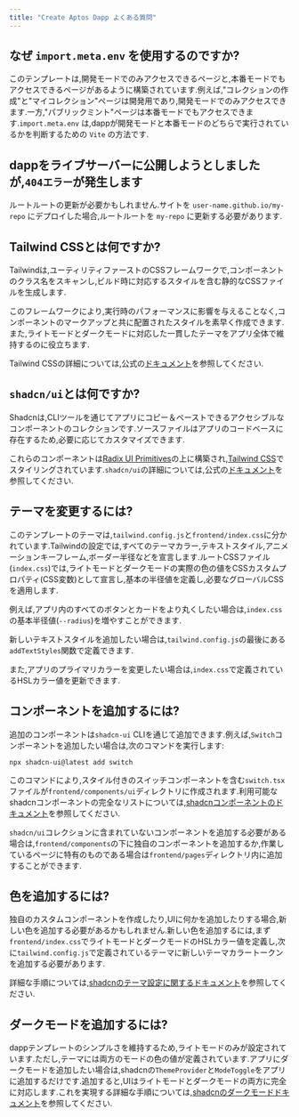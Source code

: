 ```yaml
---
title: "Create Aptos Dapp よくある質問"
---
```


## なぜ `import.meta.env` を使用するのですか?

このテンプレートは,開発モードでのみアクセスできるページと,本番モードでもアクセスできるページがあるように構築されています.例えば,"コレクションの作成"と"マイコレクション"ページは開発用であり,開発モードでのみアクセスできます.一方,"パブリックミント"ページは本番モードでもアクセスできます.`import.meta.env` は,dappが開発モードと本番モードのどちらで実行されているかを判断するための `Vite` の方法です.

## dappをライブサーバーに公開しようとしましたが,`404エラー`が発生します

ルートルートの更新が必要かもしれません.サイトを `user-name.github.io/my-repo` にデプロイした場合,ルートルートを `my-repo` に更新する必要があります.

## Tailwind CSSとは何ですか?

Tailwindは,ユーティリティファーストのCSSフレームワークで,コンポーネントのクラス名をスキャンし,ビルド時に対応するスタイルを含む静的なCSSファイルを生成します.

このフレームワークにより,実行時のパフォーマンスに影響を与えることなく,コンポーネントのマークアップと共に配置されたスタイルを素早く作成できます.また,ライトモードとダークモードに対応した一貫したテーマをアプリ全体で維持するのに役立ちます.

Tailwind CSSの詳細については,公式の[ドキュメント](https://tailwindcss.com/docs/utility-first)を参照してください.

## `shadcn/ui`とは何ですか?

Shadcnは,CLIツールを通じてアプリにコピー＆ペーストできるアクセシブルなコンポーネントのコレクションです.ソースファイルはアプリのコードベースに存在するため,必要に応じてカスタマイズできます.

これらのコンポーネントは[Radix UI Primitives](https://www.radix-ui.com/primitives)の上に構築され,[Tailwind CSS](https://tailwindcss.com/)でスタイリングされています.`shadcn/ui`の詳細については,公式の[ドキュメント](https://ui.shadcn.com/docs)を参照してください.

## テーマを変更するには?

このテンプレートのテーマは,`tailwind.config.js`と`frontend/index.css`に分かれています.Tailwindの設定では,すべてのテーマカラー,テキストスタイル,アニメーションキーフレーム,ボーダー半径などを宣言します.ルートCSSファイル(`index.css`)では,ライトモードとダークモードの実際の色の値をCSSカスタムプロパティ(CSS変数)として宣言し,基本の半径値を定義し,必要なグローバルCSSを適用します.

例えば,アプリ内のすべてのボタンとカードをより丸くしたい場合は,`index.css`の基本半径値(`--radius`)を増やすことができます.

新しいテキストスタイルを追加したい場合は,`tailwind.config.js`の最後にある`addTextStyles`関数で定義できます.

また,アプリのプライマリカラーを変更したい場合は,`index.css`で定義されているHSLカラー値を更新できます.

## コンポーネントを追加するには?

追加のコンポーネントは`shadcn-ui` CLIを通じて追加できます.例えば,`Switch`コンポーネントを追加したい場合は,次のコマンドを実行します:

```shellscript filename="Terminal"
npx shadcn-ui@latest add switch
```

このコマンドにより,スタイル付きのスイッチコンポーネントを含む`switch.tsx`ファイルが`frontend/components/ui`ディレクトリに作成されます.利用可能なshadcnコンポーネントの完全なリストについては,[shadcnコンポーネントのドキュメント](https://ui.shadcn.com/docs/components)を参照してください.

`shadcn/ui`コレクションに含まれていないコンポーネントを追加する必要がある場合は,`frontend/components`の下に独自のコンポーネントを追加するか,作業しているページに特有のものである場合は`frontend/pages`ディレクトリ内に追加することができます.

## 色を追加するには?

独自のカスタムコンポーネントを作成したり,UIに何かを追加したりする場合,新しい色を追加する必要があるかもしれません.新しい色を追加するには,まず`frontend/index.css`でライトモードとダークモードのHSLカラー値を定義し,次に`tailwind.config.js`で定義されているテーマに新しいテーマカラートークンを追加する必要があります.

詳細な手順については,[shadcnのテーマ設定に関するドキュメント](https://ui.shadcn.com/docs/theming)を参照してください.

## ダークモードを追加するには?

dappテンプレートのシンプルさを維持するため,ライトモードのみが設定されています.ただし,テーマには両方のモードの色の値が定義されています.アプリにダークモードを追加したい場合は,shadcnの`ThemeProvider`と`ModeToggle`をアプリに追加するだけです.追加すると,UIはライトモードとダークモードの両方に完全に対応します.これを実現する詳細な手順については,[shadcnのダークモードドキュメント](https://ui.shadcn.com/docs/dark-mode/vite)を参照してください.
